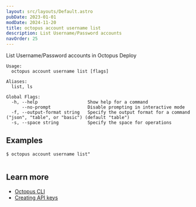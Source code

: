 ```yaml
---
layout: src/layouts/Default.astro
pubDate: 2023-01-01
modDate: 2024-11-20
title: octopus account username list
description: List Username/Password accounts
navOrder: 25
---
```


List Username/Password accounts in Octopus Deploy

```
Usage:
  octopus account username list [flags]

Aliases:
  list, ls

Global Flags:
  -h, --help                   Show help for a command
      --no-prompt              Disable prompting in interactive mode
  -f, --output-format string   Specify the output format for a command ("json", "table", or "basic") (default "table")
  -s, --space string           Specify the space for operations

```

## Examples

<SamplesInstance />

```
$ octopus account username list"


```

## Learn more

- [Octopus CLI](/docs/octopus-rest-api/cli)
- [Creating API keys](/docs/octopus-rest-api/how-to-create-an-api-key)